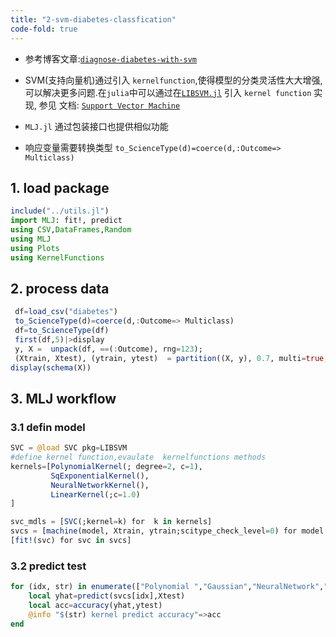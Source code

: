 ```yaml
---
title: "2-svm-diabetes-classfication"
code-fold: true
---
```


:::{.callout-note title="介绍"}
 - 参考博客文章:[`diagnose-diabetes-with-svm`](https://www.section.io/engineering-education/diagnose-diabetes-with-svm/)

 - SVM(支持向量机)通过引入 `kernelfunction`,使得模型的分类灵活性大大增强,可以解决更多问题.在`julia`中可以通过在[`LIBSVM.jl`](https://docs.juliahub.com/LIBSVM/3eWAI/0.5.0/) 引入 `kernel function` 实现, 参见 文档: [`Support Vector Machine`](https://juliagaussianprocesses.github.io/KernelFunctions.jl/stable/examples/support-vector-machine/)
 - `MLJ.jl` 通过包装接口也提供相似功能
 - 响应变量需要转换类型 `to_ScienceType(d)=coerce(d,:Outcome=> Multiclass)`
::: 

## 1. load package
```julia
include("../utils.jl")
import MLJ: fit!, predict
using CSV,DataFrames,Random
using MLJ
using Plots
using KernelFunctions
```

## 2. process data
```julia
 df=load_csv("diabetes")
 to_ScienceType(d)=coerce(d,:Outcome=> Multiclass)
 df=to_ScienceType(df)
 first(df,5)|>display
 y, X =  unpack(df, ==(:Outcome), rng=123);
 (Xtrain, Xtest), (ytrain, ytest)  = partition((X, y), 0.7, multi=true,  rng=123)
display(schema(X))
```

## 3. MLJ workflow
### 3.1 defin model
```julia
SVC = @load SVC pkg=LIBSVM
#define kernel function,evaulate  kernelfunctions methods
kernels=[PolynomialKernel(; degree=2, c=1), 
         SqExponentialKernel(),
         NeuralNetworkKernel(),
         LinearKernel(;c=1.0)
]

svc_mdls = [SVC(;kernel=k) for  k in kernels]
svcs = [machine(model, Xtrain, ytrain;scitype_check_level=0) for model in svc_mdls]
[fit!(svc) for svc in svcs]
```

### 3.2  predict test
```julia
for (idx, str) in enumerate(["Polynomial ","Gaussian","NeuralNetwork","Linear"])
    local yhat=predict(svcs[idx],Xtest)
    local acc=accuracy(yhat,ytest) 
    @info "$(str) kernel predict accuracy"=>acc   
end

```


